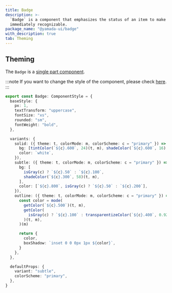 ```yaml
---
title: Badge
description: >-
  `Badge` is a component that emphasizes the status of an item to make it
  immediately recognizable.
package_name: "@yamada-ui/badge"
with_description: true
tab: Theming
---
```


## Theming

The `Badge` is a [single part component](/styled-system/theming/component-style#single-part-components).

:::note
If you want to change the style of the component, please check [here](/styled-system/theming/customize-theme#changing-the-style-of-components).
:::

```ts
export const Badge: ComponentStyle = {
  baseStyle: {
    px: 1,
    textTransform: "uppercase",
    fontSize: "xs",
    rounded: "sm",
    fontWeight: "bold",
  },

  variants: {
    solid: ({ theme: t, colorMode: m, colorScheme: c = "primary" }) => ({
      bg: [tintColor(`${c}.600`, 24)(t, m), shadeColor(`${c}.600`, 16)(t, m)],
      color: `white`,
    }),
    subtle: ({ theme: t, colorMode: m, colorScheme: c = "primary" }) => ({
      bg: [
        isGray(c) ? `${c}.50` : `${c}.100`,
        shadeColor(`${c}.300`, 58)(t, m),
      ],
      color: [`${c}.800`, isGray(c) ? `${c}.50` : `${c}.200`],
    }),
    outline: ({ theme: t, colorMode: m, colorScheme: c = "primary" }) => {
      const color = mode(
        getColor(`${c}.500`)(t, m),
        getColor(
          isGray(c) ? `${c}.100` : transparentizeColor(`${c}.400`, 0.92)(t, m),
        )(t, m),
      )(m)

      return {
        color,
        boxShadow: `inset 0 0 0px 1px ${color}`,
      }
    },
  },

  defaultProps: {
    variant: "subtle",
    colorScheme: "primary",
  },
}
```
